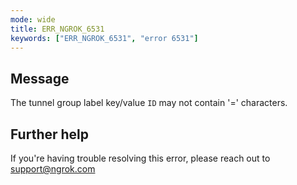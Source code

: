 ```yaml
---
mode: wide
title: ERR_NGROK_6531
keywords: ["ERR_NGROK_6531", "error 6531"]
---
```


## Message

The tunnel group label key/value `ID` may not contain '=' characters.

## Further help

If you're having trouble resolving this error, please reach out to [support@ngrok.com](mailto:support@ngrok.com?subject=Help%20with%20ERR_NGROK_6531)
